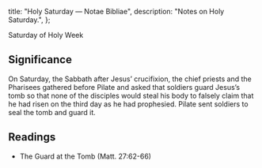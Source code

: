   title: "Holy Saturday — Notae Bibliae",
  description: "Notes on Holy Saturday.",
};

<Initial text="Holy Saturday" />

Saturday of Holy Week

## Significance

On Saturday, the Sabbath after Jesus’ crucifixion, the chief priests and the Pharisees gathered before Pilate and asked that soldiers guard Jesus’s tomb so that none of the disciples would steal his body to falsely claim that he had risen on the third day as he had prophesied. Pilate sent soldiers to seal the tomb and guard it.

## Readings

- The Guard at the Tomb (Matt. 27:62-66)
